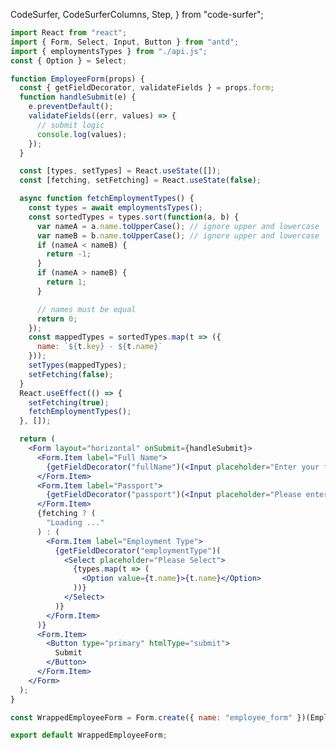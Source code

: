  CodeSurfer,
  CodeSurferColumns,
  Step,
} from "code-surfer";





<CodeSurfer theme={nightOwl} >

```jsx 6:75 title="Things to consider"
import React from "react";
import { Form, Select, Input, Button } from "antd";
import { employmentsTypes } from "./api.js";
const { Option } = Select;

function EmployeeForm(props) {
  const { getFieldDecorator, validateFields } = props.form;
  function handleSubmit(e) {
    e.preventDefault();
    validateFields((err, values) => {
      // submit logic
      console.log(values);
    });
  }

  const [types, setTypes] = React.useState([]);
  const [fetching, setFetching] = React.useState(false);

  async function fetchEmploymentTypes() {
    const types = await employmentsTypes();
    const sortedTypes = types.sort(function(a, b) {
      var nameA = a.name.toUpperCase(); // ignore upper and lowercase
      var nameB = b.name.toUpperCase(); // ignore upper and lowercase
      if (nameA < nameB) {
        return -1;
      }
      if (nameA > nameB) {
        return 1;
      }

      // names must be equal
      return 0;
    });
    const mappedTypes = sortedTypes.map(t => ({
      name: `${t.key} - ${t.name}`
    }));
    setTypes(mappedTypes);
    setFetching(false);
  }
  React.useEffect(() => {
    setFetching(true);
    fetchEmploymentTypes();
  }, []);

  return (
    <Form layout="horizontal" onSubmit={handleSubmit}>
      <Form.Item label="Full Name">
        {getFieldDecorator("fullName")(<Input placeholder="Enter your full name" />)}
      </Form.Item>
      <Form.Item label="Passport">
        {getFieldDecorator("passport")(<Input placeholder="Please enter your passport no" />)}
      </Form.Item>
      {fetching ? (
        "Loading ..."
      ) : (
        <Form.Item label="Employment Type">
          {getFieldDecorator("employmentType")(
            <Select placeholder="Please Select">
              {types.map(t => (
                <Option value={t.name}>{t.name}</Option>
              ))}
            </Select>
          )}
        </Form.Item>
      )}
      <Form.Item>
        <Button type="primary" htmlType="submit">
          Submit
        </Button>
      </Form.Item>
    </Form>
  );
}

const WrappedEmployeeForm = Form.create({ name: "employee_form" })(EmployeeForm);

export default WrappedEmployeeForm;


```

```diff 59:61 title="Redundant code"

```

```diff 15:20,37:43 title="Fetching"

```

```diff 21:33 title="Sorting"

```

```diff 34:36 title="Mapping"

```



</CodeSurfer>

